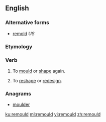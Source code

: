 ==English==

===Alternative forms===
* [[remold]] ''US''

===Etymology===
{{prefix|re|mould|lang=en}}

===Verb===
{{en-verb}}

# {{label|en|British}} To [[mould]] or [[shape]] again.
# {{label|en|British}} To [[reshape]] or [[redesign]].

===Anagrams===
* [[moulder#English|moulder]]

[[ku:remould]]
[[ml:remould]]
[[vi:remould]]
[[zh:remould]]